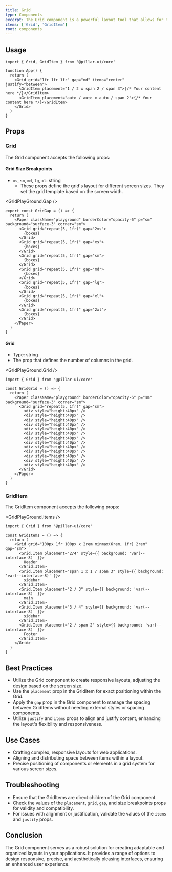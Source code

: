 ```yaml
---
title: Grid
type: Components
excerpt: The Grid component is a powerful layout tool that allows for the creation of responsive and complex layouts with ease. It facilitates the arrangement of components or elements into rows and columns, offering various customization options such as alignment, spacing, and placement.
items: ['Grid', 'GridItem']
root: components
---
```


## Usage

```tsx showLineNumbers title="Grid.tsx"
import { Grid, GridItem } from '@pillar-ui/core'

function App() {
  return (
    <Grid grid="1fr 1fr 1fr" gap="md" items="center" justify="between">
      <GridItem placement="1 / 2 x span 2 / span 3">{/* Your content here */}</GridItem>
      <GridItem placement="auto / auto x auto / span 2">{/* Your content here */}</GridItem>
    </Grid>
  )
}
```

## Props

### Grid

The Grid component accepts the following props:

#### Grid Size Breakpoints

- `xs`, `sm`, `md`, `lg`, `xl`: string
  - These props define the grid's layout for different screen sizes. They set the grid template based on the screen width.

<GridPlayGround.Gap />

```tsx showLineNumbers title="Code.tsx"
export const GridGap = () => {
  return (
    <Paper className="playground" borderColor="opacity-6" p="sm" background="surface-3" corner="sm">
      <Grid grid="repeat(5, 1fr)" gap="2xs">
        {boxes}
      </Grid>
      <Grid grid="repeat(5, 1fr)" gap="xs">
        {boxes}
      </Grid>
      <Grid grid="repeat(5, 1fr)" gap="sm">
        {boxes}
      </Grid>
      <Grid grid="repeat(5, 1fr)" gap="md">
        {boxes}
      </Grid>
      <Grid grid="repeat(5, 1fr)" gap="lg">
        {boxes}
      </Grid>
      <Grid grid="repeat(5, 1fr)" gap="xl">
        {boxes}
      </Grid>
      <Grid grid="repeat(5, 1fr)" gap="2xl">
        {boxes}
      </Grid>
    </Paper>
  )
}
```

#### Grid

- Type: string
- The prop that defines the number of columns in the grid.

<GridPlayGround.Grid />

```tsx showLineNumbers title="Code.tsx"
import { Grid } from '@pillar-ui/core'

const GridGrid = () => {
  return (
    <Paper className="playground" borderColor="opacity-6" p="sm" background="surface-3" corner="sm">
      <Grid grid="repeat(5, 1fr)" gap="sm">
        <div style="height:40px" />
        <div style="height:40px" />
        <div style="height:40px" />
        <div style="height:40px" />
        <div style="height:40px" />
        <div style="height:40px" />
        <div style="height:40px" />
        <div style="height:40px" />
        <div style="height:40px" />
        <div style="height:40px" />
        <div style="height:40px" />
        <div style="height:40px" />
        <div style="height:40px" />
      </Grid>
    </Paper>
  )
}
```

### GridItem

The GridItem component accepts the following props:

<GridPlayGround.Items />

```tsx showLineNumbers title="Code.tsx"
import { Grid } from '@pillar-ui/core'

const GridItems = () => {
  return (
    <Grid grid="100px 1fr 100px x 2rem minmax(6rem, 1fr) 2rem" gap="sm">
      <Grid.Item placement="2/4" style={{ background: 'var(--interface-8)' }}>
        Header
      </Grid.Item>
      <Grid.Item placement="span 1 x 1 / span 3" style={{ background: 'var(--interface-8)' }}>
        sidebar
      </Grid.Item>
      <Grid.Item placement="2 / 3" style={{ background: 'var(--interface-8)' }}>
        main
      </Grid.Item>
      <Grid.Item placement="3 / 4" style={{ background: 'var(--interface-8)' }}>
        sidebar
      </Grid.Item>
      <Grid.Item placement="2 / span 2" style={{ background: 'var(--interface-8)' }}>
        Footer
      </Grid.Item>
    </Grid>
  )
}
```

## Best Practices

- Utilize the Grid component to create responsive layouts, adjusting the design based on the screen size.
- Use the `placement` prop in the GridItem for exact positioning within the Grid.
- Apply the `gap` prop in the Grid component to manage the spacing between GridItems without needing external styles or spacing components.
- Utilize `justify` and `items` props to align and justify content, enhancing the layout's flexibility and responsiveness.

## Use Cases

- Crafting complex, responsive layouts for web applications.
- Aligning and distributing space between items within a layout.
- Precise positioning of components or elements in a grid system for various screen sizes.

## Troubleshooting

- Ensure that the GridItems are direct children of the Grid component.
- Check the values of the `placement`, `grid`, `gap`, and size breakpoints props for validity and compatibility.
- For issues with alignment or justification, validate the values of the `items` and `justify` props.

## Conclusion

The Grid component serves as a robust solution for creating adaptable and organized layouts in your applications. It provides a range of options to design responsive, precise, and aesthetically pleasing interfaces, ensuring an enhanced user experience.

